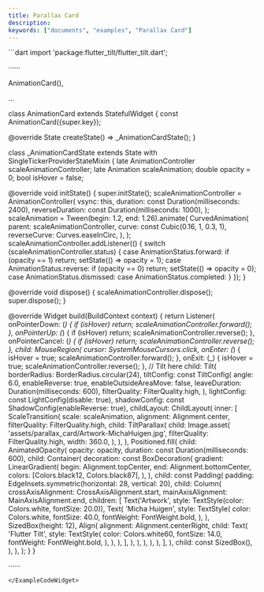 ```yaml
---
title: Parallax Card
description:
keywords: ["documents", "examples", "Parallax Card"]
---
```


<ExampleCodeWidget name="ParallaxCard" height={1050}>
```dart
import 'package:flutter_tilt/flutter_tilt.dart';

······

AnimationCard(),

...

class AnimationCard extends StatefulWidget {
  const AnimationCard({super.key});

  @override
  State<AnimationCard> createState() => _AnimationCardState();
}

class _AnimationCardState extends State<AnimationCard> with SingleTickerProviderStateMixin {
  late AnimationController scaleAnimationController;
  late Animation<double> scaleAnimation;
  double opacity = 0;
  bool isHover = false;

  @override
  void initState() {
    super.initState();
    scaleAnimationController = AnimationController(
      vsync: this,
      duration: const Duration(milliseconds: 2400),
      reverseDuration: const Duration(milliseconds: 1000),
    );
    scaleAnimation = Tween(begin: 1.2, end: 1.26).animate(
      CurvedAnimation(
        parent: scaleAnimationController,
        curve: const Cubic(0.16, 1, 0.3, 1),
        reverseCurve: Curves.easeInCirc,
      ),
    );
    scaleAnimationController.addListener(() {
      switch (scaleAnimationController.status) {
        case AnimationStatus.forward:
          if (opacity == 1) return;
          setState(() => opacity = 1);
        case AnimationStatus.reverse:
          if (opacity == 0) return;
          setState(() => opacity = 0);
        case AnimationStatus.dismissed:
        case AnimationStatus.completed:
      }
    });
  }

  @override
  void dispose() {
    scaleAnimationController.dispose();
    super.dispose();
  }

  @override
  Widget build(BuildContext context) {
    return Listener(
      onPointerDown: (_) {
        if (isHover) return;
        scaleAnimationController.forward();
      },
      onPointerUp: (_) {
        if (isHover) return;
        scaleAnimationController.reverse();
      },
      onPointerCancel: (_) {
        if (isHover) return;
        scaleAnimationController.reverse();
      },
      child: MouseRegion(
        cursor: SystemMouseCursors.click,
        onEnter: (_) {
          isHover = true;
          scaleAnimationController.forward();
        },
        onExit: (_) {
          isHover = true;
          scaleAnimationController.reverse();
        },
        // Tilt here
        child: Tilt(
          borderRadius: BorderRadius.circular(24),
          tiltConfig: const TiltConfig(
            angle: 6.0,
            enableReverse: true,
            enableOutsideAreaMove: false,
            leaveDuration: Duration(milliseconds: 600),
            filterQuality: FilterQuality.high,
          ),
          lightConfig: const LightConfig(disable: true),
          shadowConfig: const ShadowConfig(enableReverse: true),
          childLayout: ChildLayout(
            inner: [
              ScaleTransition(
                scale: scaleAnimation,
                alignment: Alignment.center,
                filterQuality: FilterQuality.high,
                child: TiltParallax(
                  child: Image.asset(
                    'assets/parallax_card/Artwork-MichaHuigen.jpg',
                    filterQuality: FilterQuality.high,
                    width: 360.0,
                  ),
                ),
              ),
              Positioned.fill(
                child: AnimatedOpacity(
                  opacity: opacity,
                  duration: const Duration(milliseconds: 600),
                  child: Container(
                    decoration: const BoxDecoration(
                      gradient: LinearGradient(
                        begin: Alignment.topCenter,
                        end: Alignment.bottomCenter,
                        colors: [Colors.black12, Colors.black87],
                      ),
                    ),
                    child: const Padding(
                      padding: EdgeInsets.symmetric(horizontal: 28, vertical: 20),
                      child: Column(
                        crossAxisAlignment: CrossAxisAlignment.start,
                        mainAxisAlignment: MainAxisAlignment.end,
                        children: [
                          Text('Artwork', style: TextStyle(color: Colors.white, fontSize: 20.0)),
                          Text(
                            'Micha Huigen',
                            style: TextStyle(
                              color: Colors.white,
                              fontSize: 40.0,
                              fontWeight: FontWeight.bold,
                            ),
                          ),
                          SizedBox(height: 12),
                          Align(
                            alignment: Alignment.centerRight,
                            child: Text(
                              'Flutter Tilt',
                              style: TextStyle(
                                color: Colors.white60,
                                fontSize: 14.0,
                                fontWeight: FontWeight.bold,
                              ),
                            ),
                          ),
                        ],
                      ),
                    ),
                  ),
                ),
              ),
            ],
          ),
          child: const SizedBox(),
        ),
      ),
    );
  }
}

······
```
</ExampleCodeWidget>
